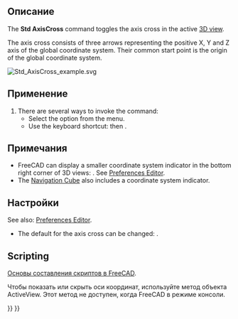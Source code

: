 <languages/>

{{Docnav/ru
|[[Std_ViewFullscreen/ru|Команда "На весь экран"]]
|[[Std_ToggleClipPlane/ru|Команда "Плоскость сечения"]]
|[[Std_View_Menu/ru|Меню "Вид"]]
|IconL=Std_ViewFullscreen.svg
|IconR=Std_ToggleClipPlane.svg
|IconC=Freecad.svg
}}

<div class="mw-translate-fuzzy">
<!--Empty=1 to suppress icon-->
{{GuiCommand/ru
|Name=Std AxisCross
|Name/ru=Std AxisCross
|Empty=1
|MenuLocation=Вид → Показать/скрыть оси координат
|Workbenches=All
|Shortcut={{KEY|A}} {{KEY|C}}
}}
</div>

<span id="Description"></span>
==Описание==

The '''Std AxisCross''' command toggles the axis cross in the active [[3D_view|3D view]].

The axis cross consists of three arrows representing the positive X, Y and Z axis of the global coordinate system. Their common start point is the origin of the global coordinate system.

[[Image:Std_AxisCross_example.svg]]
{{Caption|The axis cross (the letters are not part of the axis cross)}}

<span id="Usage"></span>
==Применение==

# There are several ways to invoke the command:
#* Select the {{MenuCommand|View → [[Image:Std_AxisCross.svg|16px]] Toggle axis cross}} option from the menu.
#* Use the keyboard shortcut: {{KEY|A}} then {{KEY|C}}.

<span id="Notes"></span>
==Примечания==

* FreeCAD can display a smaller coordinate system indicator in the bottom right corner of 3D views: {{MenuCommand|Edit → Preferences... → Display → 3D View → Show coordinate system in the corner}}. See [[Preferences_Editor#3D_View|Preferences Editor]].
* The [[Navigation_Cube|Navigation Cube]] also includes a coordinate system indicator.

<span id="Preferences"></span>
==Настройки==

See also: [[Preferences_Editor|Preferences Editor]].

* The default for the axis cross can be changed: {{MenuCommand|Edit → Preferences... → Display → 3D view → Show axis cross by default}}.

==Scripting==

<div class="mw-translate-fuzzy">
{{Emphasis|Смотрите так же:}} [[FreeCAD_Scripting_Basics/ru|Основы составления скриптов в FreeCAD]].
</div>

<div class="mw-translate-fuzzy">
Чтобы показать или скрыть оси координат, используйте метод {{incode|setAxisCross}}объекта ActiveView. Этот метод не доступен, когда FreeCAD в режиме консоли.
</div>

{{Code|code=
import FreeCADGui

view = FreeCADGui.ActiveDocument.ActiveView
view.setAxisCross(True)
view.hasAxisCross()
}}


{{Docnav/ru
|[[Std_ViewFullscreen/ru|Команда "На весь экран"]]
|[[Std_ToggleClipPlane/ru|Команда "Плоскость сечения"]]
|[[Std_View_Menu/ru|Меню "Вид"]]
|IconL=Std_ViewFullscreen.svg
|IconR=Std_ToggleClipPlane.svg
|IconC=Freecad.svg
}}

{{Std_Base_navi{{#translation:}}}}
{{Userdocnavi{{#translation:}}}}